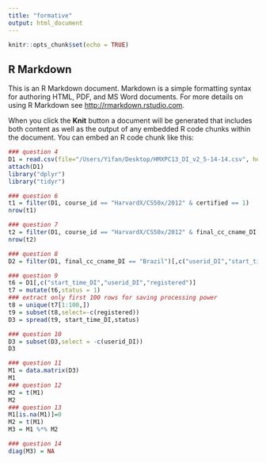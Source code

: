 ```yaml
---
title: "formative"
output: html_document
---
```


```r
knitr::opts_chunk$set(echo = TRUE)
```

## R Markdown

This is an R Markdown document. Markdown is a simple formatting syntax for authoring HTML, PDF, and MS Word documents. For more details on using R Markdown see <http://rmarkdown.rstudio.com>.

When you click the **Knit** button a document will be generated that includes both content as well as the output of any embedded R code chunks within the document. You can embed an R code chunk like this:

```r
### question 4
D1 = read.csv(file="/Users/Yifan/Desktop/HMXPC13_DI_v2_5-14-14.csv", head=TRUE)
attach(D1)
library("dplyr")
library("tidyr")

### question 6
t1 = filter(D1, course_id == "HarvardX/CS50x/2012" & certified == 1)
nrow(t1)

### question 7
t2 = filter(D1, course_id == "HarvardX/CS50x/2012" & final_cc_cname_DI == "Colombia" & start_time_DI == "2012-10-15")
nrow(t2)

### question 8
D2 = filter(D1, final_cc_cname_DI == "Brazil")[,c("userid_DI","start_time_DI")]

### question 9
t6 = D1[,c("start_time_DI","userid_DI","registered")]
t7 = mutate(t6,status = 1)
### extract only first 100 rows for saving processing power
t8 = unique(t7[1:100,])
t9 = subset(t8,select=-c(registered))
D3 = spread(t9, start_time_DI,status)

### question 10
D3 = subset(D3,select = -c(userid_DI))
D3

### question 11
M1 = data.matrix(D3)
M1
### question 12
M2 = t(M1)
M2
### question 13
M1[is.na(M1)]=0
M2 = t(M1)
M3 = M1 %*% M2

### question 14
diag(M3) = NA

```
